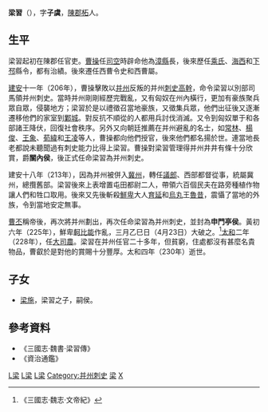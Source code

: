 '''梁習'''（{{bd|2世紀||230年|catIdx=L梁}}），字'''子虞'''，[[陳郡|陳郡]][[柘城縣|柘]]人。

==生平==
梁習起初在陳郡任官吏。[[曹操|曹操]]任[[司空|司空]]時辟命他為[[漳縣|漳縣]]長，後來歷任[[乘氏|乘氏]]、[[海西|海西]]和[[下邳|下邳]]縣令，都有治績。後來遷任西曹令史和西曹屬。

[[建安_(漢獻帝)|建安]]十一年（206年），曹操擊敗以[[并州|并州]]反叛的并州[[刺史|刺史]][[高幹|高幹]]，命令梁習以別部司馬領并州刺史。當時并州剛剛經歷完戰亂，又有匈奴在州內橫行，更加有豪族聚兵眾自眾，侵襲地方；梁習於是以禮徵召當地豪族，又徵集兵眾，他們出征後又逐漸遷移他們的家室到[[鄴城|鄴城]]。對反抗不順從的人都用兵討伐消滅。又令到匈奴單于和各部諸王降伏，回復社會秩序。另外又向朝廷推薦在并州避亂的名士，如[[常林|常林]]、[[楊俊_(三國)|楊俊]]、[[王象|王象]]、[[荀緯|荀緯]]和[[王凌_(三国)|王凌]]等人，曹操都向他們授官，後來他們都名揚於世。連當地長老都說未聽聞過有刺史能力比得上梁習。曹操對梁習管理得并州井井有條十分欣賞，爵'''關內侯'''，後正式任命梁習為并州刺史。

建安十八年（213年），因為并州被併入[[冀州|冀州]]，轉任[[議郎|議郎]]、西部都督從事，統屬冀州，總攬舊部。梁習後來上表增置屯田都尉二人，帶領六百個民夫在路旁種植作物讓人們和牲口取用。後來又先後斬殺[[鮮卑|鮮卑]]大人[[育延|育延]]和[[烏丸|烏丸]]王[[魯昔|魯昔]]，震懾了當地的外族，令到當地安定無事。

[[曹丕|曹丕]]稱帝後，再次將并州劃出，再次任命梁習為并州刺史，並封為'''申門亭侯'''。黃初六年（225年），鮮卑[[軻比能|軻比能]]作亂，三月乙巳日（4月23日）大破之。<ref>《三國志·魏志·文帝紀》</ref>[[太和_(曹叡)|太和]]二年（228年），任[[大司農|大司農]]。梁習在并州任官二十多年，但貧窮，住處都沒有甚麼名貴物品，曹叡於是對他的賞賜十分豐厚。太和四年（230年）逝世。

==子女==
*[[梁施|梁施]]，梁習之子，嗣侯。

==參考資料==
*《三國志·魏書·梁習傳》
*《資治通鑑》

{{三国志}}
{{中国人物小作品}}
[[Category:東漢政治人物|L梁]]
[[Category:曹魏政治人物|L梁]]
[[Category:曹魏刺史|L梁]]
[[Category:并州刺史|Category:并州刺史]]
[[Category:柘城人|梁]]
[[Category:梁姓|X]]